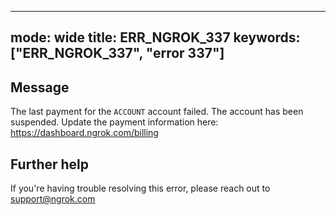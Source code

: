
---
mode: wide
title: ERR_NGROK_337
keywords: ["ERR_NGROK_337", "error 337"]
---

## Message
The last payment for the `ACCOUNT` account failed.
The account has been suspended. Update the payment information here:
https://dashboard.ngrok.com/billing




## Further help
If you're having trouble resolving this error, please reach out to [support@ngrok.com](mailto:support@ngrok.com?subject=Help%20with%20ERR_NGROK_337)

